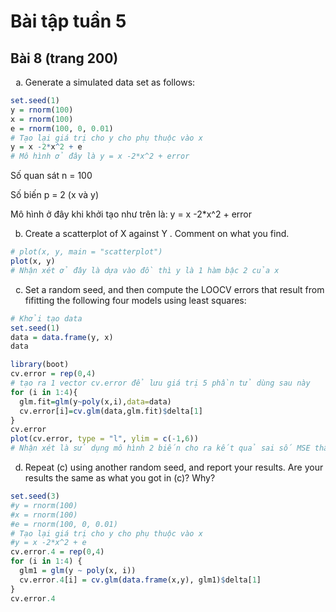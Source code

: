 # Bài tập tuần 5

## Bài 8 (trang 200)

a)  Generate a simulated data set as follows:

```r
set.seed(1)
y = rnorm(100)
x = rnorm(100)
e = rnorm(100, 0, 0.01)
# Tạo lại giá trị cho y cho phụ thuộc vào x
y = x -2*x^2 + e
# Mô hình ở đây là y = x -2*x^2 + error
```

Số quan sát n = 100

Số biến p = 2 (x và y)

Mô hình ở đây khi khởi tạo như trên là: y = x -2\*x\^2 + error

b)  Create a scatterplot of X against Y . Comment on what you find.

```r
# plot(x, y, main = "scatterplot")
plot(x, y)
# Nhận xét ở đây là dựa vào đồ thì y là 1 hàm bậc 2 của x
```

c)  Set a random seed, and then compute the LOOCV errors that result from fifitting the following four models using least squares:

```r
# Khởi tạo data
set.seed(1)
data = data.frame(y, x)
data
```

```r
library(boot)
cv.error = rep(0,4)
# tạo ra 1 vector cv.error để lưu giá trị 5 phần tử dùng sau này
for (i in 1:4){
  glm.fit=glm(y~poly(x,i),data=data)
  cv.error[i]=cv.glm(data,glm.fit)$delta[1]
}
cv.error
plot(cv.error, type = "l", ylim = c(-1,6))
# Nhận xét là sử dụng mô hình 2 biến cho ra kết quả sai số MSE thấp nhất
```

d)  Repeat (c) using another random seed, and report your results. Are your results the same as what you got in (c)? Why?

```r
set.seed(3)
#y = rnorm(100)
#x = rnorm(100)
#e = rnorm(100, 0, 0.01)
# Tạo lại giá trị cho y cho phụ thuộc vào x
#y = x -2*x^2 + e
cv.error.4 = rep(0,4)
for (i in 1:4) {
  glm1 = glm(y ~ poly(x, i))
  cv.error.4[i] = cv.glm(data.frame(x,y), glm1)$delta[1]
}
cv.error.4
```
